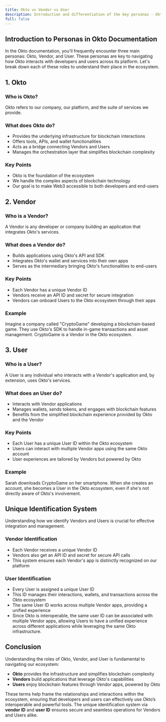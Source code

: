 ```yaml
---
title: Okto vs Vendor vs User
description: Introduction and differentiation of the key personas - Okto, Vendor, and User - along with unique identification methods in Okto’s platform.
full: false
---
```


## Introduction to Personas in Okto Documentation

In the Okto documentation, you'll frequently encounter three main personas: Okto, Vendor, and User. These personas are key to navigating how Okto interacts with developers and users across its platform. Let's break down each of these roles to understand their place in the ecosystem.

## 1. Okto

### Who is Okto?

Okto refers to our company, our platform, and the suite of services we provide.

### What does Okto do?
- Provides the underlying infrastructure for blockchain interactions
- Offers tools, APIs, and wallet functionalities
- Acts as a bridge connecting Vendors and Users
- Manages the orchestration layer that simplifies blockchain complexity

### Key Points
- Okto is the foundation of the ecosystem
- We handle the complex aspects of blockchain technology
- Our goal is to make Web3 accessible to both developers and end-users

## 2. Vendor

### Who is a Vendor? 
A Vendor is any developer or company building an application that integrates Okto's services.

### What does a Vendor do?
- Builds applications using Okto's API and SDK
- Integrates Okto's wallet and services into their own apps
- Serves as the intermediary bringing Okto's functionalities to end-users

### Key Points
- Each Vendor has a unique Vendor ID
- Vendors receive an API ID and secret for secure integration
- Vendors can onboard Users to the Okto ecosystem through their apps

### Example
Imagine a company called "CryptoGame" developing a blockchain-based game. They use Okto's SDK to handle in-game transactions and asset management. CryptoGame is a Vendor in the Okto ecosystem.

## 3. User

### Who is a User? 
A User is any individual who interacts with a Vendor's application and, by extension, uses Okto's services.

### What does an User do?
- Interacts with Vendor applications
- Manages wallets, sends tokens, and engages with blockchain features
- Benefits from the simplified blockchain experience provided by Okto and the Vendor

### Key Points
- Each User has a unique User ID within the Okto ecosystem
- Users can interact with multiple Vendor apps using the same Okto account
- User experiences are tailored by Vendors but powered by Okto

### Example
Sarah downloads CryptoGame on her smartphone. When she creates an account, she becomes a User in the Okto ecosystem, even if she's not directly aware of Okto's involvement.

## Unique Identification System

Understanding how we identify Vendors and Users is crucial for effective integration and management.

### Vendor Identification

- Each Vendor receives a unique Vendor ID
- Vendors also get an API ID and secret for secure API calls
- This system ensures each Vendor's app is distinctly recognized on our platform

### User Identification

- Every User is assigned a unique User ID
- This ID manages their interactions, wallets, and transactions across the Okto ecosystem
- The same User ID works across multiple Vendor apps, providing a unified experience
- Since Okto is interoperable, the same user ID can be associated with multiple Vendor apps, allowing Users to have a unified experience across different applications while leveraging the same Okto infrastructure.

## Conclusion

Understanding the roles of Okto, Vendor, and User is fundamental to navigating our ecosystem:
- **Okto** provides the infrastructure and simplifies blockchain complexity
- **Vendors** build applications that leverage Okto's capabilities
- **Users** enjoy blockchain features through Vendor apps, powered by Okto

These terms help frame the relationships and interactions within the ecosystem, ensuring that developers and users can effectively use Okto’s interoperable and powerful tools. The unique identification system via **vendor ID** and **user ID** ensures secure and seamless operations for Vendors and Users alike.
